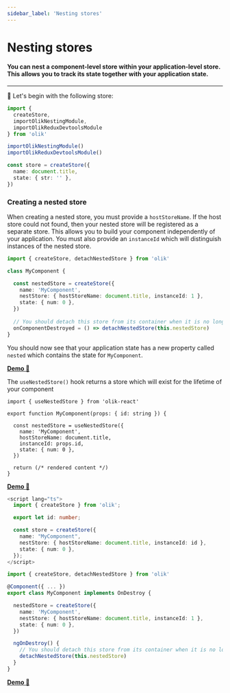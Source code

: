```yaml
---
sidebar_label: 'Nesting stores'
---
```


# Nesting stores

#### You can nest a component-level store within your application-level store. This allows you to track its state together with your application state. 

---

🥚 Let's begin with the following store:
```ts
import {
  createStore,
  importOlikNestingModule,
  importOlikReduxDevtoolsModule
} from 'olik'

importOlikNestingModule()
importOlikReduxDevtoolsModule()

const store = createStore({
  name: document.title,
  state: { str: '' },
})
```

### Creating a nested store
When creating a nested store, you must provide a `hostStoreName`. If the host store could not found, then your nested store will be registered as a separate store. This allows you to build your component independently of your application. You must also provide an `instanceId` which will distinguish instances of the nested store.


<Tabs groupId="frameworks">
<TabItem value="no framework" label="No framework">

```ts
import { createStore, detachNestedStore } from 'olik'

class MyComponent {

  const nestedStore = createStore({
    name: 'MyComponent',
    nestStore: { hostStoreName: document.title, instanceId: 1 },
    state: { num: 0 },
  })
  
  // You should detach this store from its container when it is no longer being used
  onComponentDestroyed = () => detachNestedStore(this.nestedStore)
}
```
You should now see that your application state has a new property called `nested` which contains the state for `MyComponent`.

[**Demo 🥚**](https://codesandbox.io/s/attached-component-store-d9xqk?file=/src/index.ts)

</TabItem>
<TabItem value="react" label="React">

The `useNestedStore()` hook returns a store which will exist for the lifetime of your component
```tsx
import { useNestedStore } from 'olik-react'

export function MyComponent(props: { id: string }) {
  
  const nestedStore = useNestedStore({
    name: 'MyComponent',
    hostStoreName: document.title,
    instanceId: props.id,
    state: { num: 0 },
  })

  return (/* rendered content */)
}
```
[**Demo 🥚**](https://codesandbox.io/s/olik-react-nested-stores-ve6lj?file=/src/App.tsx)

</TabItem>
<TabItem value="svelte" label="Svelte">

```ts
<script lang="ts">
  import { createStore } from 'olik';

  export let id: number;

  const store = createStore({
    name: "MyComponent",
    nestStore: { hostStoreName: document.title, instanceId: id },
    state: { num: 0 },
  });
</script>
```

</TabItem>
<TabItem value="angular" label="Angular">

```ts
import { createStore, detachNestedStore } from 'olik'

@Component({ ... })
export class MyComponent implements OnDestroy {

  nestedStore = createStore({
    name: 'MyComponent',
    nestStore: { hostStoreName: document.title, instanceId: 1 },
    state: { num: 0 },
  })

  ngOnDestroy() {
    // You should detach this store from its container when it is no longer being used
    detachNestedStore(this.nestedStore)
  }
}
```
[**Demo 🥚**](https://codesandbox.io/s/olik-ng-nested-stores-gt4bg?file=/src/app/incrementor/incrementor.component.ts)

</TabItem>
</Tabs>


